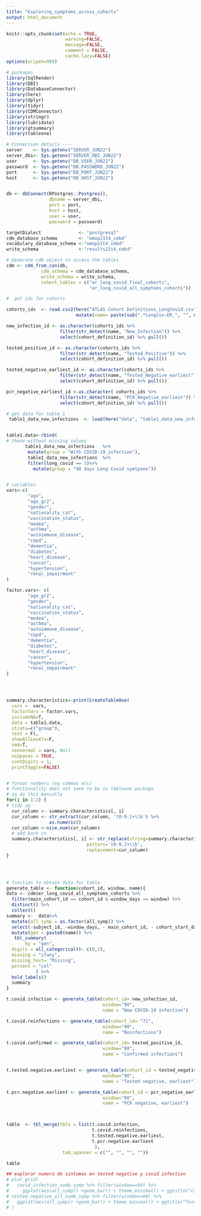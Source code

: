 ```yaml
---
title: "Exploring_symptoms_across_cohorts"
output: html_document
---
```


```r
knitr::opts_chunk$set(echo = TRUE,
                      warning=FALSE, 
                      message=FALSE, 
                      comment = FALSE,
                      cache.lazy=FALSE)
options(scipen=999)
```


```r
# packages
library(SqlRender)
library(DBI)
library(DatabaseConnector)
library(here)
library(dplyr)
library(tidyr)
library(CDMConnector)
library(stringr)
library(lubridate)
library(gtsummary)
library(tableone)

# Connection details ----
server    <- Sys.getenv("SERVER_JUN22")
server_dbi<- Sys.getenv("SERVER_DBI_JUN22")
user      <- Sys.getenv("DB_USER_JUN22")
password  <- Sys.getenv("DB_PASSWORD_JUN22")
port      <- Sys.getenv("DB_PORT_JUN22") 
host      <- Sys.getenv("DB_HOST_JUN22") 


db <- dbConnect(RPostgres::Postgres(), 
                dbname = server_dbi,
                port = port,
                host = host, 
                user = user, 
                password = password)

targetDialect              <- "postgresql"
cdm_database_schema        <- "omop21t4_cmbd" 
vocabulary_database_schema <-"omop21t4_cmbd" 
write_schema               <-"results21t4_cmbd"

# Generate cdm object to access the tables
cdm <- cdm_from_con(db, 
             cdm_schema = cdm_database_schema,
             write_schema = write_schema,
             cohort_tables = c("er_long_covid_final_cohorts",
                               "er_long_covid_all_symptoms_cohorts"))

#  get ids for cohorts

cohorts_ids  <- read.csv2(here("ATLAS Cohort Definitions_LongCovid.csv")) %>%
                          mutate(name= paste(sub(".*LongCov-ER_", "", name)))

new_infection_id <- as.character(cohorts_ids %>%
                    filter(str_detect(name, "New_Infection")) %>% 
                    select(cohort_definition_id) %>% pull())

tested_positive_id <- as.character(cohorts_ids %>%
                    filter(str_detect(name, "Tested_Positive")) %>% 
                    select(cohort_definition_id) %>% pull())

tested_negative_earliest_id <- as.character(cohorts_ids %>%
                    filter(str_detect(name, "Tested_Negative_earliest")) %>% 
                    select(cohort_definition_id) %>% pull())

pcr_negative_earliest_id <-as.character( cohorts_ids %>%
                    filter(str_detect(name, "PCR_Negative_earliest")) %>% 
                    select(cohort_definition_id) %>% pull())

# get data for table 1
 table1_data_new_infections  <- load(here("data", "table1_data_new_infections.Rda")))



```


```r


table1.data<-rbind(  
# those without missing values
       table1_data_new_infections   %>%
        mutate(group = "With COVID-19_infection"),
        table1_data_new_infections  %>%
        filter(long_covid == 1)%>%
          mutate(group = "90 days Long Covid symtpoms"))


# variables
vars<-c(
        "age",
        "age_gr2",
        "gender",
        "nationality_cat",
        "vaccination_status",
        "medea",
        "asthma",
        "autoimmune_disease",
        "copd",
        "dementia",
        "diabetes",
        "heart_disease",
        "cancer",
        "hypertension",
        "renal_impairment"
)

factor.vars<- c(
        "age_gr2",
        "gender",
        "nationality_cat",
        "vaccination_status",
        "medea",
        "asthma",
        "autoimmune_disease",
        "copd",
        "dementia",
        "diabetes",
        "heart_disease",
        "cancer",
        "hypertension",
        "renal_impairment"
)




summary.characteristics<-print(CreateTableOne(
  vars =  vars,
  factorVars = factor.vars,
  includeNA=T,
  data = table1.data,
  strata=c("group"),
  test = F), 
  showAllLevels=F,
  smd=T,
  nonnormal = vars, #all 
  noSpaces = TRUE,
  contDigits = 1,
  printToggle=FALSE)


# format numbers (eg commas etc)  
# functionality does not seem to be in tableone package
# so do this manually
for(i in 1:2) {
# tidy up 
  cur_column <- summary.characteristics[, i]
  cur_column <- str_extract(cur_column, '[0-9.]+\\b') %>% 
                as.numeric() 
  cur_column <-nice.num(cur_column)
  # add back in
  summary.characteristics[, i] <- str_replace(string=summary.characteristics.loss[, i], 
                              pattern='[0-9.]+\\b', 
                              replacement=cur_column)    
}


 
```



```r
# function to obtain data for table
generate_table <- function(cohort_id, window, name){
data <- cdm$er_long_covid_all_symptoms_cohorts %>%
  filter(main_cohort_id == cohort_id & window_days == window) %>%
  distinct() %>%
  collect()
summary <-  data%>% 
  mutate(all_symp = as.factor(all_symp)) %>%
  select(-subject_id, -window_days, - main_cohort_id, - cohort_start_date ) %>%
  mutate(gen = paste0(name)) %>%
   tbl_summary(
       by = "gen",
  digits = all_categorical()~ c(0,1),
  missing = "ifany",
  missing_text= "Missing",
  percent = "col"
           ) %>% 
  bold_labels()
  summary
}
```



```r
t.covid.infection <- generate_table(cohort_id= new_infection_id,
                                    window="90",
                                    name = "New COVID-19 infection")

t.covid.reinfections <- generate_table(cohort_id= "71",
                                    window="90",
                                    name = "Reinfections")

t.covid.confirmed <- generate_table(cohort_id= tested_positive_id,
                                    window="90",
                                    name = "Confirmed infections")


t.tested.negative.earliest <- generate_table(cohort_id = tested_negative_earliest_id,
                                    window="90",
                                    name = "Tested negative, earliest")

t.pcr.negative.earliest <- generate_table(cohort_id = pcr_negative_earliest_id,
                                    window="90",
                                    name = "PCR negative, earliest")




```

```r

table  <- tbl_merge(tbls = list(t.covid.infection,      
                                t.covid.reinfections,
                                t.tested.negative.earliest,
                                t.pcr.negative.earliest
                                 ), 
                     tab_spanner = c("", "", "", ""))

table

```
```r
## explorar numero de sintomas en tested negative y covid infection
# plot_grid(
#   covid_infection_numb_symp %>% filter(window==90) %>% 
#     ggplot(aes(all_symp)) +geom_bar() + theme_minimal() + ggtitle("Covid-19")  ,
# tested_negative_all_numb_symp %>% filter(window==90) %>%
#   ggplot(aes(all_symp)) +geom_bar() + theme_minimal() + ggtitle("Tested negative")
# )


```

